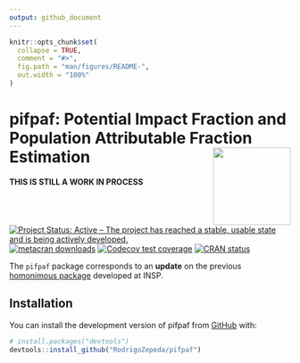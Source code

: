 ```yaml
---
output: github_document
---
```


<!-- README.md is generated from README.Rmd. Please edit that file -->

```r
knitr::opts_chunk$set(
  collapse = TRUE,
  comment = "#>",
  fig.path = "man/figures/README-",
  out.width = "100%"
)
```

# pifpaf: Potential Impact Fraction and Population Attributable Fraction Estimation <img src="man/figures/logo.png" align="right" height="139" alt="" />

**THIS IS STILL A WORK IN PROCESS**

<!-- badges: start -->
[![Project Status: Active – The project has reached a stable, usable state and is being actively developed.](https://www.repostatus.org/badges/latest/active.svg)](https://www.repostatus.org/#active)
[![metacran downloads](https://cranlogs.r-pkg.org/badges/last-week/pifpaf)](https://cran.r-project.org/package=pifpaf)
[![Codecov test coverage](https://codecov.io/gh/RodrigoZepeda/pifpaf/branch/main/graph/badge.svg)](https://app.codecov.io/gh/RodrigoZepeda/pifpaf?branch=main)
[![CRAN status](https://www.r-pkg.org/badges/version/pifpaf)](https://CRAN.R-project.org/package=pifpaf)
<!-- badges: end -->


The `pifpaf` package corresponds to an **update** on the previous [homonimous package](https://github.com/INSP-RH/pifpaf) developed at INSP. 

## Installation

You can install the development version of pifpaf from [GitHub](https://github.com/) with:

``` r
# install.packages("devtools")
devtools::install_github("RodrigoZepeda/pifpaf")
```

